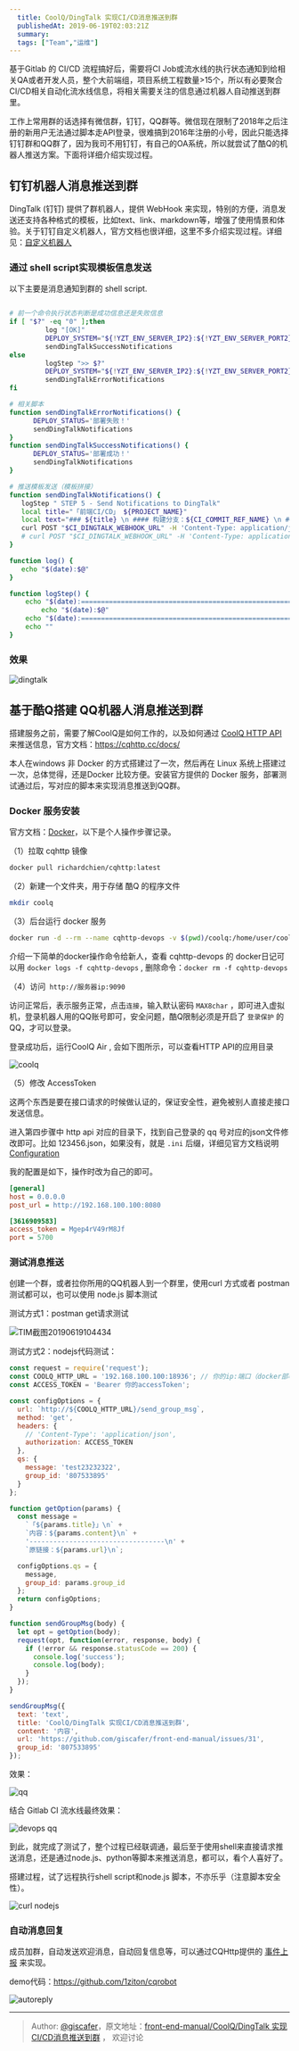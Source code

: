 ```yaml
---
  title: CoolQ/DingTalk 实现CI/CD消息推送到群
  publishedAt: 2019-06-19T02:03:21Z
  summary:
  tags: ["Team","运维"]
---
```


基于Gitlab 的 CI/CD 流程搞好后，需要将CI Job或流水线的执行状态通知到给相关QA或者开发人员，整个大前端组，项目系统工程数量>15个，所以有必要聚合CI/CD相关自动化流水线信息，将相关需要关注的信息通过机器人自动推送到群里。

工作上常用群的话选择有微信群，钉钉，QQ群等。微信现在限制了2018年之后注册的新用户无法通过脚本走API登录，很难搞到2016年注册的小号，因此只能选择钉钉群和QQ群了，因为我司不用钉钉，有自己的OA系统，所以就尝试了酷Q的机器人推送方案。下面将详细介绍实现过程。

## 钉钉机器人消息推送到群

DingTalk (钉钉) 提供了群机器人，提供 WebHook 来实现，特别的方便，消息发送还支持各种格式的模板，比如text、link、markdown等，增强了使用情景和体验。关于钉钉自定义机器人，官方文档也很详细，这里不多介绍实现过程。详细见：[自定义机器人](https://open-doc.dingtalk.com/microapp/serverapi2/qf2nxq)

### 通过 shell script实现模板信息发送

以下主要是消息通知到群的 shell script.

```bash

# 前一个命令执行状态判断是成功信息还是失败信息
if [ "$?" -eq "0" ];then
         log "[OK]"
         DEPLOY_SYSTEM="${!YZT_ENV_SERVER_IP2}:${!YZT_ENV_SERVER_PORT2}"
         sendDingTalkSuccessNotifications
else
         logStep ">> $?"
         DEPLOY_SYSTEM="${!YZT_ENV_SERVER_IP2}:${!YZT_ENV_SERVER_PORT2}"
         sendDingTalkErrorNotifications
fi

# 相关脚本
function sendDingTalkErrorNotifications() {
      DEPLOY_STATUS='部署失败！'
      sendDingTalkNotifications
}
function sendDingTalkSuccessNotifications() {
      DEPLOY_STATUS='部署成功！'
      sendDingTalkNotifications
}

# 推送模板发送（模板拼接）
function sendDingTalkNotifications() {
   logStep " STEP 5 - Send Notifications to DingTalk"
   local title="「前端CI/CD」 ${PROJECT_NAME}"
   local text="### ${title} \n #### 构建分支：${CI_COMMIT_REF_NAME} \n #### 构建状态：${DEPLOY_STATUS}\n #### 部署主机：${DEPLOY_SYSTEM} \n #### 提交者：${GITLAB_USER_EMAIL} \n\n\n ##### [流水线 Pipeline #${CI_PIPELINE_ID}](${CI_PROJECT_URL}/pipelines/${CI_PIPELINE_ID}) \n"
   curl POST "$CI_DINGTALK_WEBHOOK_URL" -H 'Content-Type: application/json' -d "{\"msgtype\": \"markdown\",\"markdown\": {\"title\":\"$title\",\"text\": \"$text\"}}"
   # curl POST "$CI_DINGTALK_WEBHOOK_URL" -H 'Content-Type: application/json' -d '{ "msgtype": "markdown", "markdown": {"title":"CI/CD cmp-web","text": "##### 构建分支：test \n Pipelines状态：成功\n ######## [流水线Pipeline #3181](http://git.1ziton.com/front-end/cmp-web/pipelines/3181) \n"}}'
}

function log() {
   echo "$(date):$@"
}

function logStep() {
	echo "$(date):====================================================================================="
        echo "$(date):$@"
	echo "$(date):====================================================================================="
	echo ""
}

```
### 效果

![dingtalk](https://user-images.githubusercontent.com/8676711/59731331-38e87500-9278-11e9-8ce4-f509e07f68e7.png)


## 基于酷Q搭建 QQ机器人消息推送到群

搭建服务之前，需要了解CoolQ是如何工作的，以及如何通过 [CoolQ HTTP API](https://github.com/richardchien/coolq-http-api) 来推送信息，官方文档：https://cqhttp.cc/docs/

本人在windows 非 Docker 的方式搭建过了一次，然后再在 Linux 系统上搭建过一次，总体觉得，还是Docker 比较方便。安装官方提供的 Docker 服务，部署测试通过后，写对应的脚本来实现消息推送到QQ群。

### Docker 服务安装

官方文档：[Docker](https://cqhttp.cc/docs/4.10/#/Docker)，以下是个人操作步骤记录。

（1）拉取 cqhttp 镜像

```bash
docker pull richardchien/cqhttp:latest
```
（2）新建一个文件夹，用于存储 酷Q 的程序文件

```bash
mkdir coolq  
```
（3）后台运行 docker 服务

```bash
docker run -d --rm --name cqhttp-devops -v $(pwd)/coolq:/home/user/coolq -p 9000:9000 -p 18936:5700 -e COOLQ_ACCOUNT=你要登录的QQ号码 -e CQHTTP_POST_URL=http://你的服务器ip:8080 -e CQHTTP_SERVE_DATA_FILES=yes richardchien/cqhttp:latest
```

介绍一下简单的docker操作命令给新人，查看 cqhttp-devops 的 docker日记可以用 `docker logs -f cqhttp-devops` , 删除命令：`docker rm -f cqhttp-devops`

（4）访问` http://服务器ip:9090`

访问正常后，表示服务正常，点击`连接`，输入默认密码 `MAX8char` ，即可进入虚拟机，登录机器人用的QQ账号即可，安全问题，酷Q限制必须是开启了 `登录保护` 的QQ，才可以登录。

登录成功后，运行CoolQ Air , 会如下图所示，可以查看HTTP API的应用目录

![coolq](https://user-images.githubusercontent.com/8676711/59732595-8c10f680-927d-11e9-9232-8b8c53fdb048.png)

（5）修改 AccessToken

这两个东西是要在接口请求的时候做认证的，保证安全性，避免被别人直接走接口发送信息。

进入第四步骤中 http api 对应的目录下，找到自己登录的 qq 号对应的json文件修改即可。比如 123456.json，如果没有，就是 `.ini` 后缀，详细见官方文档说明 [Configuration](https://cqhttp.cc/docs/4.10/#/Configuration)

我的配置是如下，操作时改为自己的即可。
```ini
[general]
host = 0.0.0.0
post_url = http://192.168.100.100:8080

[3616909583]
access_token = Mgep4rV49rM8Jf
port = 5700

```

### 测试消息推送

创建一个群，或者拉你所用的QQ机器人到一个群里，使用curl 方式或者 postman 测试都可以，也可以使用 node.js 脚本测试

测试方式1：postman get请求测试

![TIM截图20190619104434](https://user-images.githubusercontent.com/8676711/59733160-82888e00-927f-11e9-93b3-eb8547056633.png)


测试方式2：nodejs代码测试：
```js
const request = require('request');
const COOLQ_HTTP_URL = '192.168.100.100:18936'; // 你的ip:端口（docker部署运行时设置好的）
const ACCESS_TOKEN = 'Bearer 你的accessToken';

const configOptions = {
  url: `http://${COOLQ_HTTP_URL}/send_group_msg`,
  method: 'get',
  headers: {
    // 'Content-Type': 'application/json',
    authorization: ACCESS_TOKEN 
  },
  qs: {
    message: 'test23232322',
    group_id: '807533895'
  }
};

function getOption(params) {
  const message =
    `「${params.title}」\n` +
    `内容：${params.content}\n` +
    '----------------------------------\n' +
    `原链接：${params.url}\n`;

  configOptions.qs = {
    message,
    group_id: params.group_id
  };
  return configOptions;
}

function sendGroupMsg(body) {
  let opt = getOption(body);
  request(opt, function(error, response, body) {
    if (!error && response.statusCode == 200) {
      console.log('success');
      console.log(body);
    }
  });
}

sendGroupMsg({
  text: 'text',
  title: 'CoolQ/DingTalk 实现CI/CD消息推送到群',
  content: '内容',
  url: 'https://github.com/giscafer/front-end-manual/issues/31',
  group_id: '807533895'
});


```

效果：

![qq](https://user-images.githubusercontent.com/8676711/59733507-b0ba9d80-9280-11e9-98ce-3c6cd290683e.png)

结合 Gitlab CI 流水线最终效果：

![devops qq](https://user-images.githubusercontent.com/8676711/59745480-787a8580-92a7-11e9-854b-b124967d661d.png)


到此，就完成了测试了，整个过程已经联调通，最后至于使用shell来直接请求推送消息，还是通过node.js、python等脚本来推送消息，都可以，看个人喜好了。

搭建过程，试了远程执行shell script和node.js 脚本，不亦乐乎（注意脚本安全性）。

![curl nodejs](https://user-images.githubusercontent.com/8676711/59735883-09daff00-928a-11e9-846d-c1575839c13d.png)

### 自动消息回复

成员加群，自动发送欢迎消息，自动回复信息等，可以通过CQHttp提供的 [事件上报](https://richardchien.gitee.io/coolq-http-api/docs/4.10/#/Post) 来实现。

demo代码：https://github.com/1ziton/cqrobot

![autoreply](https://user-images.githubusercontent.com/8676711/59826919-f4d59d00-9369-11e9-9755-ac0b5c794064.png)


---

> Author: [@giscafer](https://github.com/giscafer)，原文地址：[front-end-manual/CoolQ/DingTalk 实现CI/CD消息推送到群](https://github.com/giscafer/front-end-manual/issues/31) ，
> 欢迎讨论




